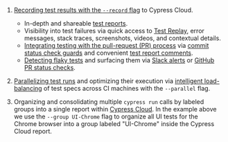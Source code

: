 <!---
Ideally this whole content section would be a dynamic component with the provider as props.
However a toc/render issue would prevent this from loading/displaying correctly on the page.
https://github.com/facebook/docusaurus/issues/3915
TODO: reuse this bulk of text for now until the Docusaurus v3 refactor.
-->

1. [Recording test results with the `--record` flag](https://on.cypress.io/how-do-i-record-runs)
   to Cypress Cloud.

   - In-depth and shareable
     [test reports](/guides/cloud/debugging/recorded-runs#Latest-Runs).
   - Visibility into test failures via quick access to [Test Replay](/guides/cloud/debugging/test-replay), error messages, stack
     traces, screenshots, videos, and contextual details.
   - [Integrating testing with the pull-request (PR) process](/guides/cloud/integrations/source-control/github)
     via
     [commit status check guards](/guides/cloud/integrations/source-control/github#Status-checks)
     and convenient
     [test report comments](/guides/cloud/integrations/source-control/github#Pull-request-comments).
   - [Detecting flaky tests](/guides/cloud/flaky-test-management) and surfacing
     them via [Slack alerts](/guides/cloud/flaky-test-management#Slack) or
     [GitHub PR status checks](/guides/cloud/flaky-test-management#GitHub).

2. [Parallelizing test runs](/guides/cloud/smart-orchestration/parallelization)
   and optimizing their execution via
   [intelligent load-balancing](/guides/cloud/smart-orchestration/load-balancing#Balance-strategy)
   of test specs across CI machines with the `--parallel` flag.

3. Organizing and consolidating multiple `cypress run` calls by labeled groups
   into a single report within [Cypress Cloud](https://on.cypress.io/cloud). In
   the example above we use the `--group UI-Chrome` flag to organize all UI tests for the Chrome browser into a group labeled "UI-Chrome" inside the Cypress Cloud report.
